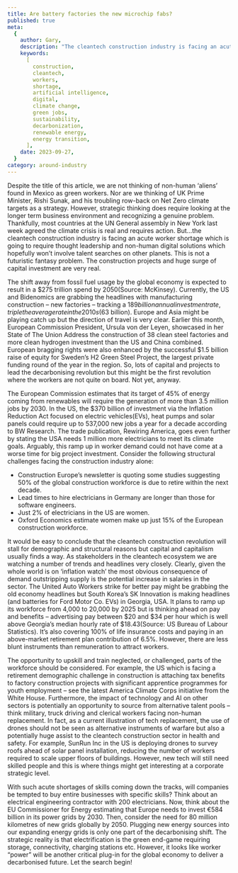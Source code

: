 ```yaml
---
title: Are battery factories the new microchip fabs?
published: true
meta:
  {
    author: Gary,
    description: "The cleantech construction industry is facing an acute worker shortage which is going to require thought leadership and non-human digital solutions.",
    keywords:
      [
        construction,
        cleantech,
        workers,
        shortage,
        artificial intelligence,
        digital,
        climate change,
        green jobs,
        sustainability,
        decarbonization,
        renewable energy,
        energy transition,
      ],
    date: 2023-09-27,
  }
category: around-industry
---
```


Despite the title of this article, we are not thinking of non-human ‘aliens’ found in Mexico as green workers. Nor are we thinking of UK Prime Minister, Rishi Sunak, and his troubling row-back on Net Zero climate targets as a strategy. However, strategic thinking does require looking at the longer term business environment and recognizing a genuine problem. Thankfully, most countries at the UN General assembly in New York last week agreed the climate crisis is real and requires action. But…the cleantech construction industry is facing an acute worker shortage which is going to require thought leadership and non-human digital solutions which hopefully won’t involve talent searches on other planets. This is not a futuristic fantasy problem. The construction projects and huge surge of capital investment are very real.

The shift away from fossil fuel usage by the global economy is expected to result in a $275 trillion spend by 2050(Source: McKinsey). Currently, the US and Bidenomics are grabbing the headlines with manufacturing construction – new factories – tracking a $189 billion annual investment rate, triple the average rate in the 2010s ($63 billion). Europe and Asia might be playing catch up but the direction of travel is very clear. Earlier this month, European Commission President, Ursula von der Leyen, showcased in her State of The Union Address the construction of 38 clean steel factories and more clean hydrogen investment than the US and China combined. European bragging rights were also enhanced by the successful $1.5 billion raise of equity for Sweden’s H2 Green Steel Project, the largest private funding round of the year in the region. So, lots of capital and projects to lead the decarbonising revolution but this might be the first revolution where the workers are not quite on board. Not yet, anyway.

The European Commission estimates that its target of 45% of energy coming from renewables will require the generation of more than 3.5 million jobs by 2030. In the US, the $370 billion of investment via the Inflation Reduction Act focused on electric vehicles(EVs), heat pumps and solar panels could require up to 537,000 new jobs a year for a decade according to BW Research. The trade publication, Rewiring America, goes even further by stating the USA needs 1 million more electricians to meet its climate goals. Arguably, this ramp up in worker demand could not have come at a worse time for big project investment. Consider the following structural challenges facing the construction industry alone:

- Construction Europe’s newsletter is quoting some studies suggesting 50% of the global construction workforce is due to retire within the next decade.
- Lead times to hire electricians in Germany are longer than those for software engineers.
- Just 2% of electricians in the US are women.
- Oxford Economics estimate women make up just 15% of the European construction workforce.

It would be easy to conclude that the cleantech construction revolution will stall for demographic and structural reasons but capital and capitalism usually finds a way. As stakeholders in the cleantech ecosystem we are watching a number of trends and headlines very closely. Clearly, given the whole world is on ‘inflation watch’ the most obvious consequence of demand outstripping supply is the potential increase in salaries in the sector. The United Auto Workers strike for better pay might be grabbing the old economy headlines but South Korea’s SK Innovation is making headlines (and batteries for Ford Motor Co. EVs) in Georgia, USA. It plans to ramp up its workforce from 4,000 to 20,000 by 2025 but is thinking ahead on pay and benefits – advertising pay between $20 and $34 per hour which is well above Georgia’s median hourly rate of $18.43(Source: US Bureau of Labour Statistics). It’s also covering 100% of life insurance costs and paying in an above-market retirement plan contribution of 6.5%. However, there are less blunt instruments than remuneration to attract workers.

The opportunity to upskill and train neglected, or challenged, parts of the workforce should be considered. For example, the US which is facing a retirement demographic challenge in construction is attaching tax benefits to factory construction projects with significant apprentice programmes for youth employment – see the latest America Climate Corps initiative from the White House. Furthermore, the impact of technology and AI on other sectors is potentially an opportunity to source from alternative talent pools – think military, truck driving and clerical workers facing non-human replacement. In fact, as a current illustration of tech replacement, the use of drones should not be seen as alternative instruments of warfare but also a potentially huge assist to the cleantech construction sector in health and safety. For example, SunRun Inc in the US is deploying drones to survey roofs ahead of solar panel installation, reducing the number of workers required to scale upper floors of buildings. However, new tech will still need skilled people and this is where things might get interesting at a corporate strategic level.

With such acute shortages of skills coming down the tracks, will companies be tempted to buy entire businesses with specific skills? Think about an electrical engineering contractor with 200 electricians. Now, think about the EU Commissioner for Energy estimating that Europe needs to invest €584 billion in its power grids by 2030. Then, consider the need for 80 million kilometres of new grids globally by 2050. Plugging new energy sources into our expanding energy grids is only one part of the decarbonising shift. The strategic reality is that electrification is the green end-game requiring storage, connectivity, charging stations etc. However, it looks like worker “power” will be another critical plug-in for the global economy to deliver a decarbonised future. Let the search begin!
